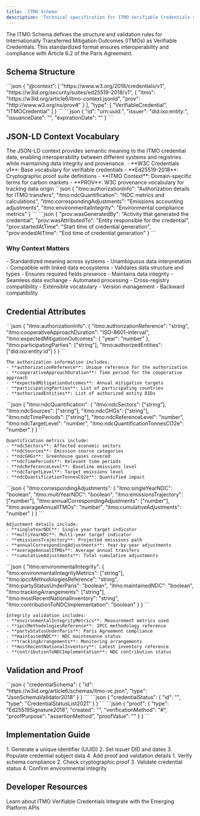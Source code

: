 ```yaml
---
title: 'ITMO Schema'
description: 'Technical specification for ITMO Verifiable Credentials schema'
---
```


<Note>
  The ITMO Schema defines the structure and validation rules for Internationally Transferred Mitigation Outcomes (ITMOs) as Verifiable Credentials. This standardized format ensures interoperability and compliance with Article 6.2 of the Paris Agreement.
</Note>

## Schema Structure

<AccordionGroup>
  <Accordion title="Context and Type">
    ```json
    {
      "@context": [
        "https://www.w3.org/2018/credentials/v1",
        "https://w3id.org/security/suites/ed25519-2018/v1",
        {
          "itmo": "https://w3id.org/article6/itmo-context.jsonld",
          "prov": "http://www.w3.org/ns/prov#"
        }
      ],
      "type": [
        "VerifiableCredential",
        "ITMOCredential"
      ]
    }
    ```
  </Accordion>

  <Accordion title="Credential Metadata">
    ```json
    {
      "id": "urn:uuid:<uuid>",
      "issuer": "did:ixo:entity:<issuer-id>",
      "issuanceDate": "<ISO-8601-date>",
      "expirationDate": "<ISO-8601-date>"
    }
    ```
  </Accordion>
</AccordionGroup>

## JSON-LD Context Vocabulary

<Note>
  The JSON-LD context provides semantic meaning to the ITMO credential data, enabling interoperability between different systems and registries while maintaining data integrity and provenance.
</Note>

<AccordionGroup>
  <Accordion title="Core Vocabularies">
    - **W3C Credentials v1**: Base vocabulary for verifiable credentials
    - **Ed25519-2018**: Cryptographic proof suite definitions
    - **ITMO Context**: Domain-specific terms for carbon markets
    - **PROV**: W3C provenance vocabulary for tracking data origin
  </Accordion>

  <Accordion title="ITMO Terms">
    ```json
    {
      "itmo:authorizationInfo": "Authorization details for ITMO transfers",
      "itmo:ndcQuantification": "NDC metrics and calculations",
      "itmo:correspondingAdjustments": "Emissions accounting adjustments",
      "itmo:environmentalIntegrity": "Environmental compliance metrics"
    }
    ```
  </Accordion>

  <Accordion title="Provenance Terms">
    ```json
    {
      "prov:wasGeneratedBy": "Activity that generated the credential",
      "prov:wasAttributedTo": "Entity responsible for the credential",
      "prov:startedAtTime": "Start time of credential generation",
      "prov:endedAtTime": "End time of credential generation"
    }
    ```
  </Accordion>
</AccordionGroup>

### Why Context Matters

<CardGroup>
  <Card title="Semantic Interoperability" icon="arrows-split-up-and-left">
    - Standardized meaning across systems
    - Unambiguous data interpretation
    - Compatible with linked data ecosystems
  </Card>
  
  <Card title="Data Verification" icon="shield-check">
    - Validates data structure and types
    - Ensures required fields presence
    - Maintains data integrity
  </Card>

  <Card title="Registry Integration" icon="link">
    - Seamless data exchange
    - Automated processing
    - Cross-registry compatibility
  </Card>

  <Card title="Future Compatibility" icon="clock">
    - Extensible vocabulary
    - Version management
    - Backward compatibility
  </Card>
</CardGroup>

## Credential Attributes

<AccordionGroup>
  <Accordion title="Authorization Info" icon="key">
    ```json
    {
      "itmo:authorizationInfo": {
        "itmo:authorizationReference": "string",
        "itmo:cooperativeApproachDuration": "ISO-8601-interval",
        "itmo:expectedMitigationOutcomes": {
          "year": "number"
        },
        "itmo:participatingParties": ["string"],
        "itmo:authorizedEntities": ["did:ixo:entity:id"]
      }
    }
    ```
    
    The authorization information includes:
    - **authorizationReference**: Unique reference for the authorization
    - **cooperativeApproachDuration**: Time period for the cooperative approach
    - **expectedMitigationOutcomes**: Annual mitigation targets
    - **participatingParties**: List of participating countries
    - **authorizedEntities**: List of authorized entity DIDs
  </Accordion>

  <Accordion title="NDC Quantification" icon="calculator">
    ```json
    {
      "itmo:ndcQuantification": {
        "itmo:ndcSectors": ["string"],
        "itmo:ndcSources": ["string"],
        "itmo:ndcGHGs": ["string"],
        "itmo:ndcTimePeriods": ["string"],
        "itmo:ndcReferenceLevel": "number",
        "itmo:ndcTargetLevel": "number",
        "itmo:ndcQuantificationTonnesCO2e": "number"
      }
    }
    ```
    
    Quantification metrics include:
    - **ndcSectors**: Affected economic sectors
    - **ndcSources**: Emission source categories
    - **ndcGHGs**: Greenhouse gases covered
    - **ndcTimePeriods**: Relevant time periods
    - **ndcReferenceLevel**: Baseline emissions level
    - **ndcTargetLevel**: Target emissions level
    - **ndcQuantificationTonnesCO2e**: Quantified impact
  </Accordion>

  <Accordion title="Corresponding Adjustments" icon="scale-balanced">
    ```json
    {
      "itmo:correspondingAdjustments": {
        "itmo:singleYearNDC": "boolean",
        "itmo:multiYearNDC": "boolean",
        "itmo:emissionsTrajectory": ["number"],
        "itmo:annualCorrespondingAdjustments": ["number"],
        "itmo:averageAnnualITMOs": "number",
        "itmo:cumulativeAdjustments": "number"
      }
    }
    ```
    
    Adjustment details include:
    - **singleYearNDC**: Single year target indicator
    - **multiYearNDC**: Multi-year target indicator
    - **emissionsTrajectory**: Projected emissions path
    - **annualCorrespondingAdjustments**: Year-by-year adjustments
    - **averageAnnualITMOs**: Average annual transfers
    - **cumulativeAdjustments**: Total cumulative adjustments
  </Accordion>

  <Accordion title="Environmental Integrity" icon="leaf">
    ```json
    {
      "itmo:environmentalIntegrity": {
        "itmo:environmentalIntegrityMetrics": ["string"],
        "itmo:ipccMethodologiesReference": "string",
        "itmo:partyStatusUnderParis": "boolean",
        "itmo:maintainedNDC": "boolean",
        "itmo:trackingArrangements": ["string"],
        "itmo:mostRecentNationalInventory": "string",
        "itmo:contributionToNDCImplementation": "boolean"
      }
    }
    ```
    
    Integrity validation includes:
    - **environmentalIntegrityMetrics**: Measurement metrics used
    - **ipccMethodologiesReference**: IPCC methodology reference
    - **partyStatusUnderParis**: Paris Agreement compliance
    - **maintainedNDC**: NDC maintenance status
    - **trackingArrangements**: Monitoring arrangements
    - **mostRecentNationalInventory**: Latest inventory reference
    - **contributionToNDCImplementation**: NDC contribution status
  </Accordion>
</AccordionGroup>

## Validation and Proof

<AccordionGroup>
  <Accordion title="Credential Schema">
    ```json
    {
      "credentialSchema": {
        "id": "https://w3id.org/article6/schemas/itmo-vc.json",
        "type": "JsonSchemaValidator2018"
      }
    }
    ```
  </Accordion>

  <Accordion title="Credential Status">
    ```json
    {
      "credentialStatus": {
        "id": "<status-url>",
        "type": "CredentialStatusList2021"
      }
    }
    ```
  </Accordion>

  <Accordion title="Cryptographic Proof">
    ```json
    {
      "proof": {
        "type": "Ed25519Signature2018",
        "created": "<ISO-8601-date>",
        "verificationMethod": "<did>#<key-id>",
        "proofPurpose": "assertionMethod",
        "proofValue": "<base58-signature>"
      }
    }
    ```
  </Accordion>
</AccordionGroup>

## Implementation Guide

<CardGroup>
  <Card title="Create Credential" icon="plus">
    1. Generate a unique identifier (UUID)
    2. Set issuer DID and dates
    3. Populate credential subject data
    4. Add proof and validation details
  </Card>

  <Card title="Validate Credential" icon="check">
    1. Verify schema compliance
    2. Check cryptographic proof
    3. Validate credential status
    4. Confirm environmental integrity
  </Card>
</CardGroup>

## Developer Resources

<CardGroup>
  <Card title="ITMO Credentials" icon="certificate" href="/platforms/Emerging/itmo-credentials">
    Learn about ITMO Verifiable Credentials
  </Card>
  <Card title="API Reference" icon="code" href="/platforms/Emerging/emerging-api">
    Integrate with the Emerging Platform APIs
  </Card>
</CardGroup>
